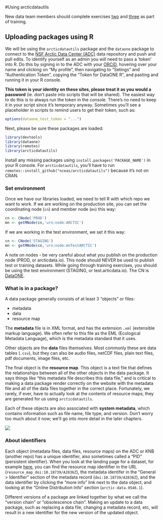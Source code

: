 #Using arcticdatautils

New data team members should complete exercises [two](#exercise2) and [three](#exercise3) as part of training.

## Uploading packages using R

We will be using the `arcticdatautils` package and the `dataone` package to connect to the [NSF Arctic Data Center (ADC)](https://arcticdata.io) data repository and push and pull edits. To identify yourself as an admin you will need to pass a 'token' into R. Do this by signing in to the ADC with your [ORCiD](https://orcid.org/register), hovering over your name and clicking on "My profile", then navigating to "Setings" and "Authentication Token", copying the "Token for DataONE R", and pasting and running it in your R console.

**This token is your identity on these sites, please treat it as you would a password** (ie. don't paste into scripts that will be shared). The easiest way to do this is to always run the token in the *console*. There's no need to keep it in your script since it's temporary anyway. Sometimes you'll see a placeholder in scripts to remind users to get their token, such as:

```r
options(dataone_test_token = "...")
```

Next, please be sure these packages are loaded:

```r
library(devtools)
library(dataone)
library(remotes)
library(arcticdatautils)
```

Install any missing packages using `install.packages('PACKAGE_NAME')` in your R console. For `arcticdatautils`, you'll have to run `remotes::install_github("nceas/arcticdatautils")` because it's not on CRAN.

### Set environment

Once we have our libraries loaded, we need to tell R with which repo we want to work. If we are working on the production site, you can set the coordinating node (`cn`) and member node (`mn`) this way:

```r
cn <- CNode('PROD')
mn <- getMNode(cn,'urn:node:ARCTIC')
```

If we are working in the test environment, we set it this way:

```r
cn <- CNode('STAGING')
mn <- getMNode(cn,'urn:node:mnTestARCTIC')
```

A note on nodes - be very careful about what you publish on the production node (PROD, or arcticdata.io). This node should NEVER be used to publish test or training datasets. While going through training exercises, you should be using the test environment (STAGING, or test.articdata.io). The CN is [DataONE](https://search.dataone.org/#data).

### What is in a package?

A data package generally consists of at least 3 "objects" or files:

- metadata
- data
- resource map

The **metadata** file is in XML format, and has the extension `.xml` (extensible markup language). We often refer to this file as the EML (Ecological Metadata Language), which is the metadata standard that it uses. 

Other objects are the **data** files themselves. Most commonly these are data tables (`.csv`), but they can also be audio files, netCDF files, plain text files, pdf documents, image files, etc. 

The final object is the **resource map**. This object is a text file that defines the relationships between all of the other objects in the data package. It says things like "this metadata file describes this data file," and is critical to making a data package render correctly on the website with the metadata file and all of the data files together in the correct place. Fortunately, we rarely, if ever, have to actually look at the contents of resource maps; they are generated for us using `arcticdatautils`.

Each of these objects are also associated with **system metadata**, which contains information such as file name, file type, and version. Don't worry too much about it now; we'll go into more detail in the later chapters.

![](images/resource-map.png)

### About identifiers

Each object (metadata files, data files, resource maps) on the ADC or KNB (another repo) has a unique identifier, also sometimes called a "PID" (persistent identifier). When you look at the landing page for a dataset, for example [here](https://arcticdata.io/catalog/#view/resource_map_doi:10.18739/A2836Z), you can find the resource map identifier in the URL (`resource_map_doi:10.18739/A2836Z`), the metadata identifer in the "General > Identifier" section of the metadata record (`doi:10.18739/A2836Z`), and the data identifier by clicking the "more info" link next to the data object, and looking at the "Online Distribution Info" section (`arctic-data.9546.1`).

Different versions of a package are linked together by what we call the "version chain" or "obsolescence chain". Making an update to a data package, such as replacing a data file, changing a metadata record, etc, will result in a new identifier for the new version of the updated object. 
